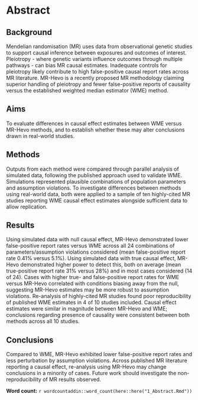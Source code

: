 # Abstract

## Background

Mendelian randomisation (MR) uses data from observational genetic studies to support causal inference between exposures and outcomes of interest. Pleiotropy - where genetic variants influence outcomes through multiple pathways - can bias MR causal estimates. Inadequate controls for pleiotropy likely contribute to high false-positive causal report rates across MR literature. MR-Hevo is a recently proposed MR methodology claiming superior handling of pleiotropy and fewer false-positive reports of causality versus the established weighted median estimator (WME) method.

## Aims

To evaluate differences in causal effect estimates between WME versus MR-Hevo methods, and to establish whether these may alter conclusions drawn in real-world studies.

## Methods

Outputs from each method were compared through parallel analysis of simulated data, following the published approach used to validate WME. Simulations represented plausible combinations of population parameters and assumption violations. To investigate differences between methods using real-world data, both were applied to a sample of ten highly-cited MR studies reporting WME causal effect estimates alongside sufficient data to allow replication.

## Results

Using simulated data with null causal effect, MR-Hevo demonstrated lower false-positive report rates versus WME across all 24 combinations of parameters/assumption violations considered (mean false-positive report rate 0.41% versus 5.1%). Using simulated data with true causal effect, MR-Hevo demonstrated higher power to detect this, both on average (mean true-positive report rate 31% versus 28%) and in most cases considered (14 of 24). Cases with higher true- and false-positive report rates for WME versus MR-Hevo correlated with conditions biasing away from the null, suggesting MR-Hevo estimates may be more robust to assumption violations. Re-analysis of highly-cited MR studies found poor reproducibility of published WME estimates in 4 of 10 studies included. Causal effect estimates were similar in magnitude between MR-Hevo and WME; conclusions regarding presence of causality were consistent between both methods across all 10 studies.

## Conclusions

Compared to WME, MR-Hevo exhibited lower false-positive report rates and less perturbation by assumption violations. Across published MR literature reporting a causal effect, re-analysis using MR-Hevo may change conclusions in a minority of cases. Future work should investigate the non-reproducibility of MR results observed.


**Word count:** `r wordcountaddin::word_count(here::here("1_Abstract.Rmd"))`

\newpage